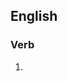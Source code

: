 ==English==

===Verb===
{{head|en|present participle}}

# {{qualifier|Geordie}} {{present participle of|tyek|lang=en|nocat=1}}